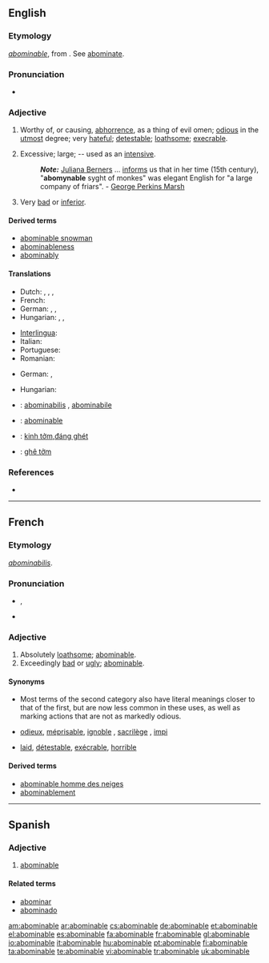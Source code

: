 ==English==

===Etymology===
{{etyl|fr}} ''[[abominable#French|abominable]]'', from {{etyl|la}} {{term|abominabilis|abōminābilis|lang=la}}. See [[abominate]].

===Pronunciation===
* {{audio|en-us-abominable.ogg|Audio (US)}}

===Adjective===
{{en-adj}}

# Worthy of, or causing, [[abhorrence]], as a thing of evil omen; [[odious]] in the [[utmost]] degree; very [[hateful]]; [[detestable]]; [[loathsome]]; [[execrable]].
# {{obsolete}} Excessive; large; -- used as an [[intensive]].
#: '''''Note:''''' [[w:Juliana Berners|Juliana Berners]] ... [[informs]] us that in her time (15th century), "'''abomynable''' syght of monkes" was elegant English for "a large company of friars". - [[w:George Perkins Marsh|George Perkins Marsh]]
# Very [[bad]] or [[inferior]].

====Derived terms====
* [[abominable snowman]]
* [[abominableness]]
* [[abominably]]

====Translations====
{{trans-top|hateful; detestable; loathsome}}
* Dutch: {{t+|nl|abominabel}}, {{t|nl|afstotelijk}}, {{t+|nl|verschrikkelijk}}, {{t+|nl|afschuwelijk}}
* French: {{t+|fr|abominable}}
* German: {{t+|de|verabscheuungswürdig}}, {{t+|de|verhasst}}, {{t+|de|abscheulich}}
* Hungarian: {{t|hu|utálatos}}, {{t|hu|undorító}}, {{t-|hu|gyűlöletes}}
{{trans-mid}}
* [[Interlingua]]: {{t|ia|abominabile|xs=Interlingua}}
* Italian: {{t|it|abominabile}}
* Portuguese: {{t+|pt|abominável}}
* Romanian: {{t|ro|abominabil}}
{{trans-bottom}}

{{trans-top|(obsolete) excessive; large}}
* German: {{t+|de|riesig}}, {{t+|de|monströs}}
{{trans-mid}}
{{trans-bottom}}

{{trans-top|very bad or inferior}}
* Hungarian: {{t|hu|förtelmes}}
{{trans-mid}}
{{trans-bottom}}

{{checktrans-top}}
* {{ttbc|Latin}}: [[abominabilis]] {{m|f}}, [[abominabile]] {{n}}
* {{ttbc|Spanish}}: [[abominable]]
{{trans-mid}}
* {{ttbc|Vietnamese}}: [[kinh tởm]],[[đáng ghét]]
* {{ttbc|Vietnamese}}: [[ghê tởm]]
{{trans-bottom}}

===References===
* {{R:Webster 1913|abominable}}

----

==French==

===Etymology===
{{etyl|la|fr}} ''[[abominabilis]]''.

===Pronunciation===
* {{IPA|/a.bɔ.mi.nabl/|lang=fr}}, {{SAMPA|/abOminabl@/|lang=fr}}
*: {{audio|Fr-abominable.ogg|Audio (France, Paris)}}
* {{homophones|abominables|lang=fr}}

===Adjective===
{{fr-adj-mf}}

# Absolutely [[loathsome]]; [[#English|abominable]].
# Exceedingly [[bad]] or [[ugly]]; [[#English|abominable]].

====Synonyms====
*Most terms of the second category also have literal meanings closer to that of the first, but are now less common in these uses, as well as marking actions that are not as markedly odious.
*{{sense|loathsome}} [[odieux]], [[méprisable]], [[ignoble]] , [[sacrilège]] {{qualifier|religious}}, [[impi]] {{qualifier|religious}}
*{{sense|exceedingly bad or ugly}} [[laid]], [[détestable]], [[exécrable]], [[horrible]]

====Derived terms====
* [[abominable homme des neiges]]
* [[abominablement]]

----

==Spanish==

===Adjective===
{{es-adj}}

# [[#English|abominable]]

====Related terms====
*[[abominar]]
*[[abominado]]

[[am:abominable]]
[[ar:abominable]]
[[cs:abominable]]
[[de:abominable]]
[[et:abominable]]
[[el:abominable]]
[[es:abominable]]
[[fa:abominable]]
[[fr:abominable]]
[[gl:abominable]]
[[io:abominable]]
[[it:abominable]]
[[hu:abominable]]
[[pt:abominable]]
[[fi:abominable]]
[[ta:abominable]]
[[te:abominable]]
[[vi:abominable]]
[[tr:abominable]]
[[uk:abominable]]